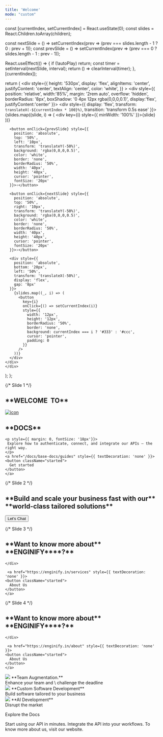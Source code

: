 ---
title: 'Welcome'
mode: "custom"
---


  const [currentIndex, setCurrentIndex] = React.useState(0);
  const slides = React.Children.toArray(children);

  const nextSlide = () => setCurrentIndex(prev => (prev === slides.length - 1 ? 0 : prev + 1));
  const prevSlide = () => setCurrentIndex(prev => (prev === 0 ? slides.length - 1 : prev - 1));

  React.useEffect(() => {
    if (!autoPlay) return;
    const timer = setInterval(nextSlide, interval);
    return () => clearInterval(timer);
  }, [currentIndex]);

  return (
    <div style={{
    height: '530px',
    display: 'flex',
    alignItems: 'center',
    justifyContent: 'center',
    textAlign: 'center',
    color: 'white',
  }} >
    <div style={{
      position: 'relative',
      width:'85%',
      margin: '2rem auto',
      overflow: 'hidden',
      borderRadius: '8px',
      boxShadow: '0 4px 12px rgba(0,0,0,0.1)',
      display:'flex',
      justifyContent:'center'
    }}>
      <div style={{
        display: 'flex',
        transform: `translateX(-${currentIndex * 100}%)`,
        transition: 'transform 0.5s ease'
      }}>
        {slides.map((slide, i) => (
          <div key={i} style={{ minWidth: '100%' }}>{slide}</div>
        ))}
      </div>

      <button onClick={prevSlide} style={{
        position: 'absolute',
        top: '50%',
        left: '10px',
        transform: 'translateY(-50%)',
        background: 'rgba(0,0,0,0.5)',
        color: 'white',
        border: 'none',
        borderRadius: '50%',
        width: '40px',
        height: '40px',
        cursor: 'pointer',
        fontSize: '20px'
      }}>‹</button>

      <button onClick={nextSlide} style={{
        position: 'absolute',
        top: '50%',
        right: '10px',
        transform: 'translateY(-50%)',
        background: 'rgba(0,0,0,0.5)',
        color: 'white',
        border: 'none',
        borderRadius: '50%',
        width: '40px',
        height: '40px',
        cursor: 'pointer',
        fontSize: '20px'
      }}>›</button>

      <div style={{
        position: 'absolute',
        bottom: '20px',
        left: '50%',
        transform: 'translateX(-50%)',
        display: 'flex',
        gap: '8px'
      }}>
        {slides.map((_, i) => (
          <button
            key={i}
            onClick={() => setCurrentIndex(i)}
            style={{
              width: '12px',
              height: '12px',
              borderRadius: '50%',
              border: 'none',
              background: currentIndex === i ? '#333' : '#ccc',
              cursor: 'pointer',
              padding: 0
            }}
          />
        ))}
      </div>
    </div>
    </div>
  );
};


<Carousel>

  
  {/* Slide 1 */}
  <div style={{
    background: 'url(/images/iconss/image1.webp) no-repeat center center',
    backgroundSize: 'cover',
    color: 'white',
    padding: '80px 20px',
    textAlign: 'center',
    height: '400px',
    display: 'flex',
    flexDirection: 'column',
    justifyContent: 'center',
    alignItems:'center'
  }}>
     <div style={{ display: 'flex', alignItems: 'center', gap: '0.5rem' }}>
         <h2 style={{fontSize:'45px',marginTop:'10px'}}><span style={{
            background: 'linear-gradient(91deg, #ffbd12 0, #e03d3d 80%)',
            WebkitBackgroundClip: 'text',
            WebkitTextFillColor: 'transparent'
         }}>**WELCOME &nbsp;TO**</span> </h2>
         <a href="https://enginify.in"> 
         <img src="/logo/enginify_logo.png" alt="icon"/></a>
         <h2 style={{fontSize:'45px',marginTop:'10px'}}><span style={{
            background: 'linear-gradient(91deg, #ffbd12 0, #e03d3d 80%)',
            WebkitBackgroundClip: 'text',
            WebkitTextFillColor: 'transparent'
         }}>**DOCS**</span></h2>
    </div>

    <p style={{ margin: 0, fontSize: '18px'}}>
     Explore how to authenticate, connect, and integrate our APIs — the right way.
    </p>
    <a href="/docs/base-docs/guides" style={{ textDecoration: 'none' }}>
    <button className="started">
      Get started
    </button>
    </a>
  </div>

  {/* Slide 2 */}
  <div style={{
    background: 'url(https://ik.imagekit.io/neuwx10vxnmeo/enginify/images/bg-intro-about-us_41LnDHOZA.jpg?updatedAt=1718015717328) no-repeat center center',
    backgroundSize: 'cover',
    color: 'white',
    padding: '80px 20px',
    textAlign: 'center',
    height: '400px',
    display: 'flex',
    flexDirection: 'column',
    justifyContent: 'center',
    alignItems: 'center'
  }}>
    <div style={{ display: 'flex', alignItems: 'center', gap: '0.5rem' }}>
         <h2 style={{fontSize:'45px',marginTop:'10px'}}>**Build and scale your business
fast with our**  
         <span style={{
            background: 'linear-gradient(91deg, #ffbd12 0, #e03d3d 80%)',
            WebkitBackgroundClip: 'text',
            WebkitTextFillColor: 'transparent'
         }}>**world-class
tailored solutions**</span></h2>
    </div>
     <a href="/docs/base-docs/guides" style={{ textDecoration: 'none' }}>
    <button className="started">
      Let's Chat
    </button>
    </a>
  </div>


  {/* Slide 3 */}
  <div style={{
    background: 'url(https://picsum.photos/1220/400?random=1)',
    color: 'white',
    padding: '80px 20px',
    textAlign: 'center',
    height: '400px',
    display: 'flex',
    flexDirection: 'column',
    justifyContent: 'center',
    alignItems:'center'
  }}>
    <div style={{ display: 'flex', alignItems: 'center', gap: '0.5rem' }}>
         <h2 style={{fontSize:'45px',marginTop:'10px'}}>**Want to know more about** <span style={{
            background: 'linear-gradient(91deg, #ffbd12 0, #e03d3d 80%)',
            WebkitBackgroundClip: 'text',
            WebkitTextFillColor: 'transparent'
         }}> **ENGINIFY**</span>**?** </h2>
         

    </div>
      
     <a href="https://enginify.in/services" style={{ textDecoration: 'none' }}>
    <button className="started">
      About Us
    </button>
    </a>
  </div>

   {/* Slide 4 */}
  <div style={{
    background: 'url(https://picsum.photos/1220/400?random=2)',
    color: 'white',
    padding: '80px 20px',
    textAlign: 'center',
    height: '400px',
    display: 'flex',
    flexDirection: 'column',
    justifyContent: 'center',
    alignItems:'center'
  }}>
    <div style={{ display: 'flex', alignItems: 'center', gap: '0.5rem' }}>
         <h2 style={{fontSize:'45px',marginTop:'10px'}}>**Want to know more about** <span style={{
            background: 'linear-gradient(91deg, #ffbd12 0, #e03d3d 80%)',
            WebkitBackgroundClip: 'text',
            WebkitTextFillColor: 'transparent'
         }}> **ENGINIFY**</span>**?** </h2>
         

    </div>
      
     <a href="https://enginify.in/about" style={{ textDecoration: 'none' }}>
    <button className="started">
      About Us
    </button>
    </a>
  </div>
</Carousel>


<div style={{
  display: 'flex',
  justifyContent: 'center',
  alignItems: 'center'
}}>
     <CardGroup cols={3}>
       <Card>
         <div style={{
        display: 'flex',
        alignItems: 'center',
        gap: '8px'
      }}>
         <img src="/images/i11.svg"/>
        **Team Augmentation.** <br/>
         Enhance your team and \
         challenge the deadline
        </div>
       </Card>
       <Card>
         <div style={{
        display: 'flex',
        alignItems: 'center',
        gap: '8px'
      }}>
         <img src="/images/i12.svg"/>
        **Custom Software Development** <br/>
         Build software
tailored to your business
        </div>
       </Card>
       <Card>
         <div style={{
        display: 'flex',
        alignItems: 'center',
        gap: '8px'
      }}>
         <img src="/images/i13.svg"/>
        **AI Development** <br/>
         Disrupt
the market
        </div>
       </Card>
     </CardGroup>
</div>



<p className="text-center mt-12 mb-8 text-[25px] text-[#000000] dark:text-white">
   Explore the Docs
</p>

<div className="flex justify-center mb-30 " >
     <div style={{marginBottom:'70px'}}>
        <CardGroup cols={3}>
          <Card
             title="Quickstart"
             icon="play"
             color="#9935e8"
             href="/docs/base-docs/guides"
             arrow="true"
          >
             Start using our API in minutes.
          </Card>
          <Card
             title="API Reference"
             icon="webhook"
             color="#9935e8"
             href="/api-reference/introduction"
             arrow="true"
          >
             Integrate the API into your workflows.
          </Card>
          <Card
             title="Go to our website"
             icon="globe"
             color="#9935e8"
             href="https://enginify.in/"
             arrow="true"
          >
             To know more about us, visit our website.
          </Card>
        </CardGroup>
    </div>
</div>